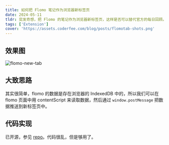 ```yaml
---
title: 如何把 Flomo 笔记作为浏览器新标签页
date: 2024-05-11
tldr: 突发奇想，把 Flomo 的笔记作为浏览器新标签页，这样是否可以替代官方的每日回顾。感觉自己是白嫖党。
tags: ['Extension']
cover: 'https://assets.coderfee.com/blog/posts/flomotab-shots.png'
---
```


## 效果图

![flomo-new-tab](https://assets.coderfee.com/blog/posts/flomotab-shots.png)

## 大致思路

其实很简单，flomo 的数据是存在浏览器的 IndexedDB 中的，所以我们可以在 flomo 页面中用 contentScript 来读取数据，然后通过 `window.postMessage` 把数据推送到新标签页中。

## 代码实现

已开源，参见 [repo](https://github.com/coderfe/flomotab)。代码很乱，但是够用了。
